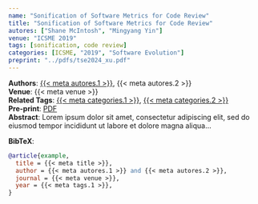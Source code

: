 ```yaml
---
name: "Sonification of Software Metrics for Code Review"
title: "Sonification of Software Metrics for Code Review"
autores: ["Shane McIntosh", "Mingyang Yin"]
venue: "ICSME 2019"
tags: [sonification, code review]
categories: [ICSME, "2019", "Software Evolution"]
preprint: "../pdfs/tse2024_xu.pdf"
---
```

**Authors**: [{{< meta autores.1 >}}](../members/current/shanemcintosh.qmd), {{< meta autores.2 >}}  
**Venue**: {{< meta venue >}}   
**Related Tags**: [{{< meta categories.1 >}}](../publications.qmd#category=sonification), [{{< meta categories.2 >}}](../publications.qmd#category=code+review)  
**Pre-print**: [PDF]({{< meta preprint >}})  
**Abstract**: Lorem ipsum dolor sit amet, consectetur adipiscing elit, sed do eiusmod tempor incididunt ut labore et dolore magna aliqua...   
   

**BibTeX**:
```bibtex
@article{example,
  title = {{< meta title >}},
  author = {{< meta autores.1 >}} and {{< meta autores.2 >}},
  journal = {{< meta venue >}},
  year = {{< meta tags.1 >}},
}
```